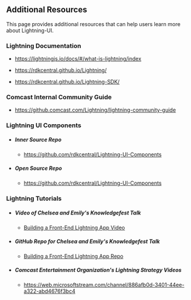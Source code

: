 ﻿<!--
  Copyright 2023 Comcast Cable Communications Management, LLC

  Licensed under the Apache License, Version 2.0 (the "License");
  you may not use this file except in compliance with the License.
  You may obtain a copy of the License at

  http://www.apache.org/licenses/LICENSE-2.0

  Unless required by applicable law or agreed to in writing, software
  distributed under the License is distributed on an "AS IS" BASIS,
  WITHOUT WARRANTIES OR CONDITIONS OF ANY KIND, either express or implied.
  See the License for the specific language governing permissions and
  limitations under the License.

  SPDX-License-Identifier: Apache-2.0
-->


<Meta title="Docs / Lightning Resources" />


## Additional Resources
This page provides additional resources that can help users learn more about Lightning-UI.

### Lightning Documentation

* https://lightningjs.io/docs/#/what-is-lightning/index

* https://rdkcentral.github.io/Lightning/

* https://rdkcentral.github.io/Lightning-SDK/

### Comcast Internal Community Guide
* https://github.comcast.com/Lightning/lightning-community-guide

### Lightning UI Components
* #####  Inner Source Repo
    * https://github.com/rdkcentral/Lightning-UI-Components
* ##### Open Source Repo
    * https://github.com/rdkcentral/Lightning-UI-Components

### Lightning Tutorials
* ##### Video of Chelsea and Emily's Knowledgefest Talk
    * [Building a Front-End Lightning App Video](https://web.microsoftstream.com/video/91743666-86e6-4743-b9c4-dd4b7a686a75)
* ##### GitHub Repo for Chelsea and Emily's Knowledgefest Talk
    * [Building a Front-End Lightning App Repo](https://github.comcast.com/XD-Engineering/knowledgefest-lightning-workshop)
* ##### Comcast Entertainment Organization's Lightning Strategy Videos
    * https://web.microsoftstream.com/channel/886afb0d-3401-44ee-a322-abd4676f3bc4
